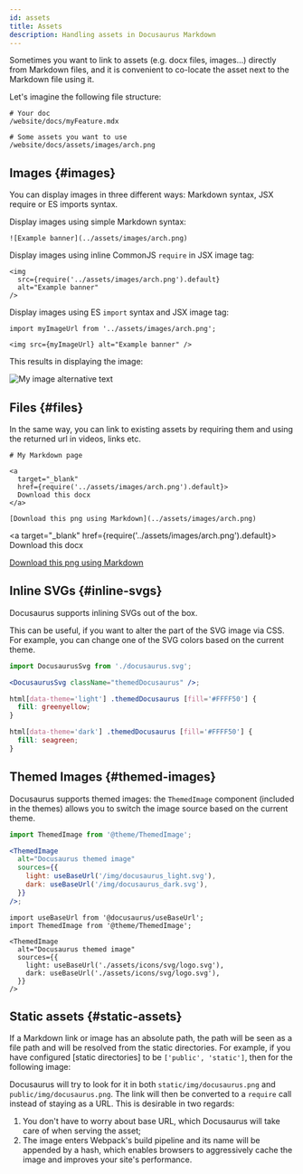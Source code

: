 ```yaml
---
id: assets
title: Assets
description: Handling assets in Docusaurus Markdown
---
```


Sometimes you want to link to assets (e.g. docx files, images...) directly from Markdown files, and it is convenient to co-locate the asset next to the Markdown file using it.

Let's imagine the following file structure:

```
# Your doc
/website/docs/myFeature.mdx

# Some assets you want to use
/website/docs/assets/images/arch.png
```

## Images {#images}

You can display images in three different ways: Markdown syntax, JSX require or ES imports syntax.

Display images using simple Markdown syntax:

```mdx
![Example banner](../assets/images/arch.png)
```

Display images using inline CommonJS `require` in JSX image tag:

```mdx
<img
  src={require('../assets/images/arch.png').default}
  alt="Example banner"
/>
```

Display images using ES `import` syntax and JSX image tag:

```mdx
import myImageUrl from '../assets/images/arch.png';

<img src={myImageUrl} alt="Example banner" />
```

This results in displaying the image:

![My image alternative text](../assets/images/arch.png)


## Files {#files}

In the same way, you can link to existing assets by requiring them and using the returned url in videos, links etc.

```mdx
# My Markdown page

<a
  target="_blank"
  href={require('../assets/images/arch.png').default}>
  Download this docx
</a>

[Download this png using Markdown](../assets/images/arch.png)
```

<a
  target="_blank"
  href={require('../assets/images/arch.png').default}>
  Download this docx
</a>

[Download this png using Markdown](../assets/images/arch.png)

## Inline SVGs {#inline-svgs}

Docusaurus supports inlining SVGs out of the box.


<DocusaurusSvg />

This can be useful, if you want to alter the part of the SVG image via CSS. For example, you can change one of the SVG colors based on the current theme.

```jsx
import DocusaurusSvg from './docusaurus.svg';

<DocusaurusSvg className="themedDocusaurus" />;
```

```css
html[data-theme='light'] .themedDocusaurus [fill='#FFFF50'] {
  fill: greenyellow;
}

html[data-theme='dark'] .themedDocusaurus [fill='#FFFF50'] {
  fill: seagreen;
}
```

<DocusaurusSvg className="themedDocusaurus" />

## Themed Images {#themed-images}

Docusaurus supports themed images: the `ThemedImage` component (included in the themes) allows you to switch the image source based on the current theme.

```jsx {5-8}
import ThemedImage from '@theme/ThemedImage';

<ThemedImage
  alt="Docusaurus themed image"
  sources={{
    light: useBaseUrl('/img/docusaurus_light.svg'),
    dark: useBaseUrl('/img/docusaurus_dark.svg'),
  }}
/>;
```

```mdx-code-block
import useBaseUrl from '@docusaurus/useBaseUrl';
import ThemedImage from '@theme/ThemedImage';

<ThemedImage
  alt="Docusaurus themed image"
  sources={{
    light: useBaseUrl('./assets/icons/svg/logo.svg'),
    dark: useBaseUrl('./assets/icons/svg/logo.svg'),
  }}
/>
```

## Static assets {#static-assets}

If a Markdown link or image has an absolute path, the path will be seen as a file path and will be resolved from the static directories. For example, if you have configured [static directories] to be `['public', 'static']`, then for the following image:


Docusaurus will try to look for it in both `static/img/docusaurus.png` and `public/img/docusaurus.png`. The link will then be converted to a `require` call instead of staying as a URL. This is desirable in two regards:

1. You don't have to worry about base URL, which Docusaurus will take care of when serving the asset;
2. The image enters Webpack's build pipeline and its name will be appended by a hash, which enables browsers to aggressively cache the image and improves your site's performance.

